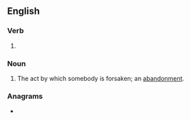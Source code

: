 ==English==

===Verb===
{{head|en|verb form}}

# {{present participle of|forsake|lang=en|nocat=1}}

===Noun===
{{en-noun}}

# The act by which somebody is forsaken; an [[abandonment]].

===Anagrams===
* {{anagrams|en|a=afgiknors|asking for}}